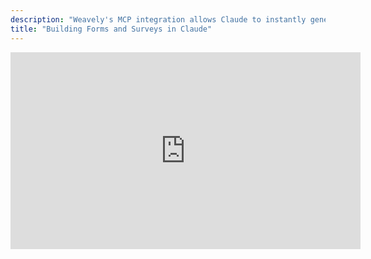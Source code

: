 ```yaml
---
description: "Weavely's MCP integration allows Claude to instantly generate forms or surveys from natural-language prompts."
title: "Building Forms and Surveys in Claude"
---
```


<iframe width="560" height="315" src="https://www.youtube.com/embed/C1jZBrGV6jE?si=k8bsyzRkMIUfJJe2" title="YouTube video player" frameborder="0" allow="accelerometer; autoplay; clipboard-write; encrypted-media; gyroscope; picture-in-picture" allowfullscreen />

## What is the Weavely MCP?

The **Weavely MCP server** lets Claude (or any AI client that supports MCP) call a `create-form` tool to generate Weavely forms.

<Warning>
  At the time of writing this is only available within the Claude for desktop application
</Warning>

## Step 1: Setting Up

There are two ways you can get started building forms and surveys in Claude. We'll walk you through the methods. Or you can just watch this video tutorial as well:

<iframe width="560" height="315" src="https://www.youtube.com/embed/fSQiIA5jW5E?si=8K_nLodZbpohOwy7" title="YouTube video player" frameborder="0" allow="accelerometer; autoplay; clipboard-write; encrypted-media; gyroscope; picture-in-picture" allowfullscreen />

### For Free Claud Users

If you're a free user you'll need to manually add the Weavely MCP server using these three steps:

1. Create or locate the _claude_desktop_config.json_ file under _"%APPDATA%\\Claude\\claude_desktop_config.json"_ for Windows or _"~/Library/Application Support/Claude/claude_desktop_config.json"_ for Mac.
2. Add the json snippet given bellow.
3. Restart the Claude for desktop app.

```json
{
  "mcpServers": {
    "weavely-mcp-sse": {
      "command": "npx",
      "args": [
        "mcp-remote",
        "https://mcp.weavely.ai/sse"
      ]
    }
  }
}
```

### For Paying Claud Users

Navigate to _Settings-\>Profile-\>Integrations _and press on _"Add More". _In the modal that appears you can then give the integration a name (e.g. _"Weavely"_) and paste the following url:

```
https://mcp.weavely.ai/sse
```

Go ahead and restart the Claude for desktop app and you're all set\!

## Step 2: Chat and Iterate on Your Form or Survey

This part probably needs the least explaining. Simply chat to Claude like you would normally. Brainstorm questions to ask, phrasing, types of questions to use, etc. You can essentially leverage the power of Claude to fine tune all content-related aspects of your form or survey\!

![Screenshot 2025-05-19 at 17.36.14.png](/images/Screenshot2025-05-19at17.36.14.png)

Once you are satisfied with the outline of your form you can ask Claude to go ahead and generate the Weavely form for you.

![Screenshot 2025-05-19 at 17.24.49.png](/images/Screenshot2025-05-19at17.24.49.png)

## Step 3: Fine-tuning your Form's Design and Publishing

Clicking the link in the previous step will lead you straight to the Weavely editor. You can use the editor to further refine the look and feel of your form, set up integrations, add conditional logic (e.g. skipping certain questions) or even change your form's social media preview and favicon. Whenever you're satisfied with the result you can go ahead and hit the "_Publish"_ button (top right). This step will require you to have a Weavely.ai account, but don't worry it's free to create one\!
![Gpt6 Pn](/images/gpt6.png)
